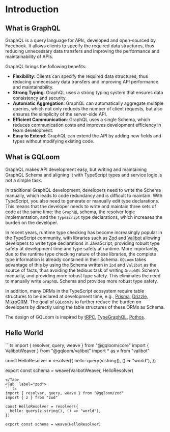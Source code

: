 
# Introduction

## What is GraphQL

GraphQL is a query language for APIs, developed and open-sourced by Facebook. It allows clients to specify the required data structures, thus reducing unnecessary data transfers and improving the performance and maintainability of APIs.

GraphQL brings the following benefits:
- **Flexibility**: Clients can specify the required data structures, thus reducing unnecessary data transfers and improving API performance and maintainability.
- **Strong Typing**: GraphQL uses a strong typing system that ensures data consistency and security.
- **Automatic Aggregation**: GraphQL can automatically aggregate multiple queries, which not only reduces the number of client requests, but also ensures the simplicity of the server-side API.
- **Efficient Communication**: GraphQL uses a single Schema, which reduces communication costs and improves development efficiency in team development.
- **Easy to Extend**: GraphQL can extend the API by adding new fields and types without modifying existing code.

## What is GQLoom

GraphQL makes API development easy, but writing and maintaining GraphQL Schema and aligning it with TypeScript types and service logic is not a simple task.

In traditional GraphQL development, developers need to write the Schema manually, which leads to code redundancy and is difficult to maintain. With TypeScript, you also need to generate or manually edit type declarations. This means that the developer needs to write and maintain three sets of code at the same time: the `GraphQL` schema, the resolver logic implementation, and the `TypeScript` type declarations, which increases the burden on the developer.

In recent years, runtime type checking has become increasingly popular in the TypeScript community, with libraries such as [Zod](https://zod.dev/) and [Valibot](https://valibot.dev/) allowing developers to write type declarations in JavaScript, providing robust type safety at development time and type safety at runtime.
More importantly, due to the runtime type checking nature of these libraries, the complete type information is already contained in their Schema. `GQLoom` takes advantage of this by using the Schema written in `Zod` and `Valibot` as the source of facts, thus avoiding the tedious task of writing `GraphQL` Schema manually, and providing more robust type safety. This eliminates the need to manually write `GraphQL` Schema and provides more robust type safety.

In addition, many ORMs in the TypeScript ecosystem require table structures to be declared at development time, e.g., [Prisma](https://www.prisma.io/), [Drizzle](https://orm.drizzle.team/), [MikroORM](https://mikro-orm.io/).
The goal of `GQLoom` is to further reduce the burden on developers by directly using the table structures of these ORMs as Schema.

The design of GQLoom is inspired by [tRPC](https://trpc.io/), [TypeGraphQL](https://typegraphql.com/), [Pothos](https://pothos-graphql.dev/).
## Hello World

<Tabs>
<Tab label="valibot">
```ts
import { resolver, query, weave } from "@gqloom/core"
import { ValibotWeaver } from "@gqloom/valibot"
import * as v from "valibot"

const HelloResolver = resolver({
  hello: query(v.string(), () => "world"),
})

export const schema = weave(ValibotWeaver, HelloResolver)
```
</Tab>
<Tab  label="zod">
```ts
import { resolver, query, weave } from "@gqloom/zod"
import { z } from "zod"

const HelloResolver = resolver({
  hello: query(z.string(), () => "world"),
})

export const schema = weave(HelloResolver)
```
</Tab>
</Tabs>
